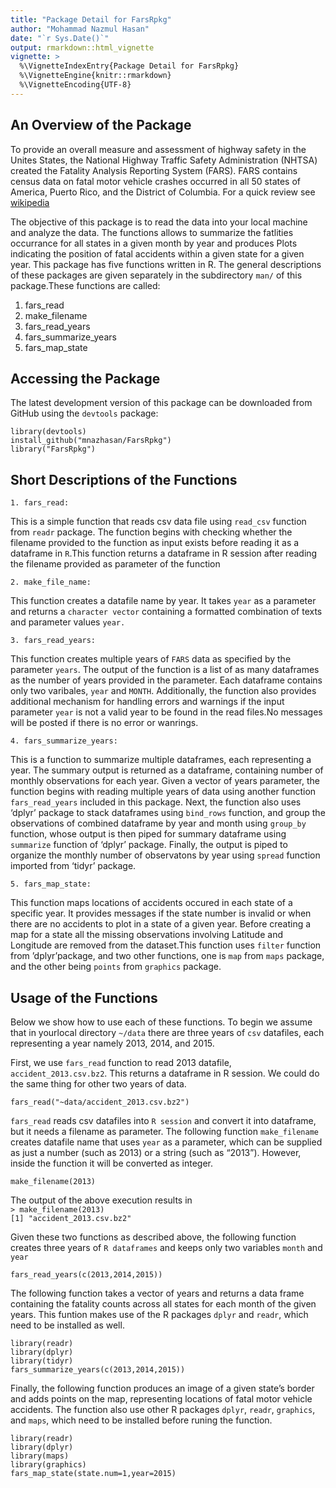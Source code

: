 ```yaml
---
title: "Package Detail for FarsRpkg"
author: "Mohammad Nazmul Hasan"
date: "`r Sys.Date()`"
output: rmarkdown::html_vignette
vignette: >
  %\VignetteIndexEntry{Package Detail for FarsRpkg}
  %\VignetteEngine{knitr::rmarkdown}
  %\VignetteEncoding{UTF-8}
---
```


## An Overview of the Package

To provide an overall measure and assessment of highway safety in the Unites States, the National Highway Traffic Safety Administration (NHTSA) created the Fatality Analysis Reporting System (FARS). FARS contains census data on fatal motor vehicle crashes occurred in all 50 states of America, Puerto Rico, and the District of Columbia. For a quick review see [wikipedia](https://en.wikipedia.org/wiki/Fatality_Analysis_Reporting_System)

The objective of this package is to read the data into your local machine and analyze the data. The functions allows to summarize the fatlities occurrance for all states in a given month by year and produces Plots indicating the position of fatal accidents within a given state for a given year. This package has five functions written in R. The general descriptions of these packages are given separately in the subdirectory `man/` of this package.These functions are called:

1. fars_read 
2. make_filename
3. fars_read_years
4. fars_summarize_years
5. fars_map_state

## Accessing the Package

The latest development version of this package can be downloaded from GitHub using the `devtools` package:

`library(devtools)`  
`install_github("mnazhasan/FarsRpkg")`  
`library("FarsRpkg")`  


## Short Descriptions of the Functions

`1. fars_read:`   

This is a simple function that reads csv data file using `read_csv` function from `readr` package. The function begins with checking whether the filename provided to the function as input exists before reading it as a dataframe in `R`.This function returns a dataframe in R session after reading the
filename provided as parameter of the function

`2. make_file_name:`

This function creates a datafile name by year. It takes `year` as a parameter and returns a `character vector` containing a formatted combination of texts and parameter values `year.`

`3. fars_read_years:`   

This function creates multiple years of `FARS` data as specified by the
parameter `years`. The output of the function is a list of as many dataframes
as the number of years provided in the parameter. Each dataframe contains only
two varibales, `year` and `MONTH`. Additionally, the function
also provides additional mechanism for handling errors and warnings if the
input parameter `year` is not a valid year to be found in the read files.No messages will be posted if there is no error or wanrings.

`4. fars_summarize_years:`  

This is a function to summarize multiple dataframes, each representing a year. The summary output is returned as a dataframe, containing number of monthly
observations for each year. Given a vector of years parameter, the function
begins with reading multiple years of data using another function
`fars_read_years` included in this package. Next, the function also
uses 'dplyr' package to stack dataframes using `bind_rows` function, 
and group the observations of combined dataframe by year and month using
`group_by` function, whose output is then piped for summary
dataframe using `summarize` function of 'dplyr' package. Finally,
the output is piped to organize the monthly number of observatons by year using
`spread` function imported from 'tidyr' package.

`5. fars_map_state:`  

This function maps locations of accidents occured in each state of a specific
year. It provides messages if the state number is invalid or when there are no
accidents to plot in a state of a given year. Before creating a map for a state
all the missing observations involving Latitude and Longitude are removed from
the dataset.This function uses `filter` function from 'dplyr'package, and two other functions, one is `map` from `maps` package, and the other being `points` from `graphics` package.

## Usage of the Functions

Below we show how to use each of these functions. To begin we assume that in yourlocal directory `~/data` there are three years of `csv` datafiles, each representing a year namely 2013, 2014, and 2015.  

First, we use `fars_read` function to read 2013 datafile, `accident_2013.csv.bz2`. This returns a dataframe in R session. We could do the same thing for other two years of data. 

`fars_read("~data/accident_2013.csv.bz2")`  

`fars_read` reads csv datafiles into `R session` and convert it into dataframe, but it needs a filename as parameter. The following function `make_filename` creates datafile name that uses `year` as a parameter, which can be supplied as just a number (such as 2013) or a string (such as "2013"). However, inside the function it will be converted as integer.

`make_filename(2013)`  

The output of the above execution results in  
`> make_filename(2013)`  
`[1] "accident_2013.csv.bz2"`  

Given these two functions as described above, the following function creates three years of `R dataframes` and keeps only two variables `month` and `year`  

`fars_read_years(c(2013,2014,2015))`  

The following function takes a vector of years and returns a data frame containing the fatality counts across all states for each month of the given years. This funtion makes use of the R packages `dplyr` and `readr`, which need to be installed as well.

`library(readr)`  
`library(dplyr)`  
`library(tidyr)`  
`fars_summarize_years(c(2013,2014,2015))`  

Finally, the following function produces an image of a given state's border and adds points on the map, representing locations of fatal motor vehicle accidents. The function also use other R packages `dplyr`, `readr`, `graphics`, and `maps`, which need to be installed before runing the function.

`library(readr)`  
`library(dplyr)`  
`library(maps)`  
`library(graphics)`  
`fars_map_state(state.num=1,year=2015)`


